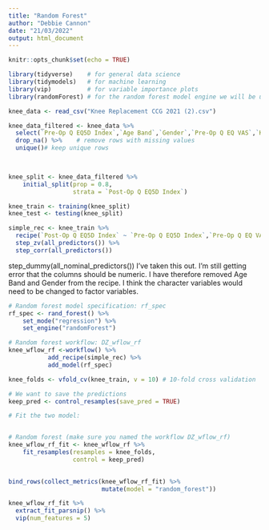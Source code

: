 ```yaml
---
title: "Random Forest"
author: "Debbie Cannon"
date: "21/03/2022"
output: html_document
---
```


```r
knitr::opts_chunk$set(echo = TRUE)
```

```r

library(tidyverse)    # for general data science
library(tidymodels)   # for machine learning
library(vip)          # for variable importance plots
library(randomForest) # for the random forest model engine we will be using

```
```r
knee_data <- read_csv("Knee Replacement CCG 2021 (2).csv")

knee_data_filtered <- knee_data %>%
  select(`Pre-Op Q EQ5D Index`,`Age Band`,`Gender`,`Pre-Op Q EQ VAS`,`Knee Replacement Pre-Op Q Pain`:`Knee Replacement Pre-Op Q Score`,`Post-Op Q EQ5D Index`) %>%
  drop_na() %>%    # remove rows with missing values
  unique()# keep unique rows
 



```



```r

knee_split <- knee_data_filtered %>%
    initial_split(prop = 0.8,
                  strata = `Post-Op Q EQ5D Index`)

knee_train <- training(knee_split)
knee_test <- testing(knee_split)

```


```r

simple_rec <- knee_train %>%
  recipe(`Post-Op Q EQ5D Index` ~ `Pre-Op Q EQ5D Index`,`Pre-Op Q EQ VAS`,`Knee Replacement Pre-Op Q Pain`:`Knee Replacement Pre-Op Q Score`) %>%
  step_zv(all_predictors()) %>%
  step_corr(all_predictors())


```

step_dummy(all_nominal_predictors()) I've taken this out. I'm still getting error that the columns should be numeric. I have therefore removed Age Band and Gender from the recipe. I think the character variables would need to be changed to factor variables.

```r
# Random forest model specification: rf_spec
rf_spec <- rand_forest() %>%
    set_mode("regression") %>%
    set_engine("randomForest")
```


```r
# Random forest workflow: DZ_wflow_rf
knee_wflow_rf <-workflow() %>%
           add_recipe(simple_rec) %>%
           add_model(rf_spec)
```

```r


knee_folds <- vfold_cv(knee_train, v = 10) # 10-fold cross validation

# We want to save the predictions
keep_pred <- control_resamples(save_pred = TRUE)

# Fit the two model:


# Random forest (make sure you named the workflow DZ_wflow_rf)
knee_wflow_rf_fit <- knee_wflow_rf %>%
    fit_resamples(resamples = knee_folds, 
                  control = keep_pred)
    
```



```r

bind_rows(collect_metrics(knee_wflow_rf_fit) %>%
                          mutate(model = "random_forest"))

```

```r

knee_wflow_rf_fit %>% 
  extract_fit_parsnip() %>% 
  vip(num_features = 5)

```



```r
```

